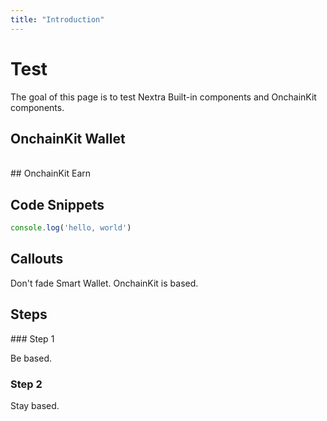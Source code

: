 ```yaml
---
title: "Introduction"
---
```






# Test

The goal of this page is to test Nextra Built-in components and OnchainKit components.

## OnchainKit Wallet
<br/>

<OCKWallet />
## OnchainKit Earn
<br/>
<OCKEarn />

## Code Snippets

```js
console.log('hello, world')
```
## Callouts
<Callout type="info">
  Don't fade Smart Wallet.
</Callout>

<Callout type="warning" emoji="⚠️">
  OnchainKit is based.
</Callout>

## Steps

<Steps>
### Step 1
 
Be based.
 
### Step 2
 
Stay based.
</Steps>